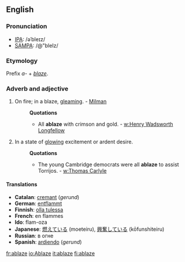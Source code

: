 ==English==

===Pronunciation===
*[[w:IPA|IPA]]: /əˈbleɪz/
*[[w:SAMPA|SAMPA]]: /@"bleIz/
===Etymology===
Prefix ''a-'' + ''[[blaze]]''.

===Adverb and adjective===
#On fire; in a blaze, [[gleaming]]. - [[Milman]]
#:'''Quotations'''
#:*All '''ablaze''' with crimson and gold. - [[w:Henry Wadsworth Longfellow]]
#In a state of [[glowing]] excitement or ardent desire.
#:'''Quotations'''
#:*The young Cambridge democrats were all '''ablaze''' to assist Torrijos. - [[w:Thomas Carlyle]]


====Translations====
*'''Catalan''': [[cremant]] (''gerund'')
*'''German''': [[entflammt]]
*'''Finnish''': [[olla tulessa]]
*'''French''': en flammes
*'''Ido''': flam-oza
*'''Japanese''': [[燃えている]] (moeteiru), [[興奮している]] (kōfunshiteiru)
*'''Russian''': в огне
*'''Spanish''': [[ardiendo]] (''gerund'')

[[fr:ablaze]]
[[io:Ablaze]]
[[it:ablaze]]
[[fi:ablaze]]